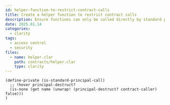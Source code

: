 ```yaml
---
id: helper-function-to-restrict-contract-calls
title: Create a helper function to restrict contract calls
description: Ensure functions can only be called directly by standard principals (users) and not by other contracts, maintaining transaction visibility.
date: 2025.01.14
categories:
  - clarity
tags:
  - access control
  - security
files:
  - name: helper.clar
    path: contracts/helper.clar
    type: clarity
---
```


```clarity
(define-private (is-standard-principal-call)
  ;; !hover principal-destruct?
  (is-none (get name (unwrap! (principal-destruct? contract-caller) false)))
)
```
